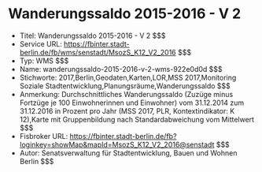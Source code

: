 # Wanderungssaldo 2015-2016 - V 2
- Titel: Wanderungssaldo 2015-2016 - V 2 $$$
- Service URL: https://fbinter.stadt-berlin.de/fb/wms/senstadt/MsozS_K12_V2_2016 $$$
- Typ: WMS $$$
- Name: wanderungssaldo-2015-2016-v-2-wms-922e0d0d $$$
- Stichworte: 2017,Berlin,Geodaten,Karten,LOR,MSS 2017,Monitoring Soziale Stadtentwicklung,Planungsräume,Wanderungssaldo $$$
- Anmerkung: Durchschnittliches Wanderungssaldo (Zuzüge minus Fortzüge je 100 Einwohnerinnen und Einwohner) vom 31.12.2014 zum 31.12.2016 in Prozent pro Jahr (MSS 2017, PLR, Kontextindikator: K 12),Karte mit Gruppenbildung nach Standardabweichung vom Mittelwert $$$
- Fisbroker URL: https://fbinter.stadt-berlin.de/fb?loginkey=showMap&mapId=MsozS_K12_V2_2016@senstadt $$$
- Autor: Senatsverwaltung für Stadtentwicklung, Bauen und Wohnen Berlin $$$
